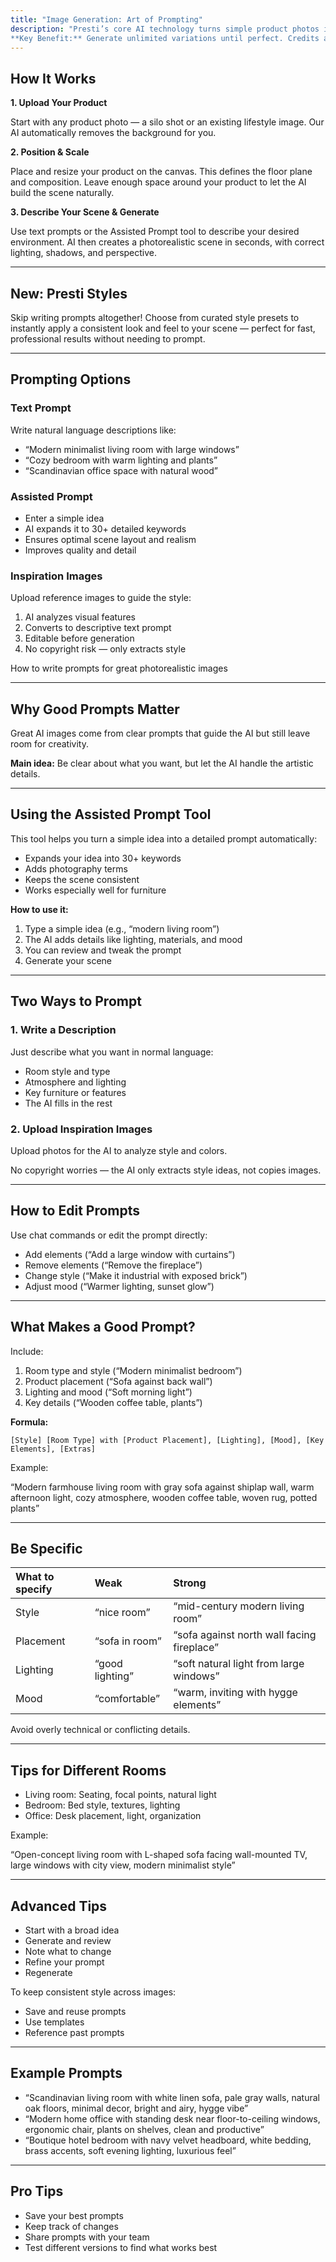 ```yaml
---
title: "Image Generation: Art of Prompting"
description: "Presti’s core AI technology turns simple product photos into beautiful, photorealistic lifestyle scenes — trained exclusively on furniture images.
**Key Benefit:** Generate unlimited variations until perfect. Credits are only used when you download the final image."
---
```


## **How It Works**

**1. Upload Your Product**

Start with any product photo — a silo shot or an existing lifestyle image. Our AI automatically removes the background for you.

**2. Position & Scale**

Place and resize your product on the canvas. This defines the floor plane and composition. Leave enough space around your product to let the AI build the scene naturally.

**3. Describe Your Scene & Generate**

Use text prompts or the Assisted Prompt tool to describe your desired environment. AI then creates a photorealistic scene in seconds, with correct lighting, shadows, and perspective.

---

## **New: Presti Styles**

Skip writing prompts altogether\! Choose from curated style presets to instantly apply a consistent look and feel to your scene — perfect for fast, professional results without needing to prompt.

---

## **Prompting Options**

### Text Prompt

Write natural language descriptions like:

- “Modern minimalist living room with large windows”
- “Cozy bedroom with warm lighting and plants”
- “Scandinavian office space with natural wood”

### Assisted Prompt

- Enter a simple idea
- AI expands it to 30\+ detailed keywords
- Ensures optimal scene layout and realism
- Improves quality and detail

### Inspiration Images

Upload reference images to guide the style:

1. AI analyzes visual features
2. Converts to descriptive text prompt
3. Editable before generation
4. No copyright risk — only extracts style

How to write prompts for great photorealistic images

---

## **Why Good Prompts Matter**

Great AI images come from clear prompts that guide the AI but still leave room for creativity.

**Main idea:** Be clear about what you want, but let the AI handle the artistic details.

---

## **Using the Assisted Prompt Tool**

This tool helps you turn a simple idea into a detailed prompt automatically:

- Expands your idea into 30\+ keywords
- Adds photography terms
- Keeps the scene consistent
- Works especially well for furniture

**How to use it:**

1. Type a simple idea (e.g., “modern living room”)
2. The AI adds details like lighting, materials, and mood
3. You can review and tweak the prompt
4. Generate your scene

---

## **Two Ways to Prompt**

### 1. Write a Description

Just describe what you want in normal language:

- Room style and type
- Atmosphere and lighting
- Key furniture or features
- The AI fills in the rest

### 2. Upload Inspiration Images

Upload photos for the AI to analyze style and colors.

No copyright worries — the AI only extracts style ideas, not copies images.

---

## **How to Edit Prompts**

Use chat commands or edit the prompt directly:

- Add elements (“Add a large window with curtains”)
- Remove elements (“Remove the fireplace”)
- Change style (“Make it industrial with exposed brick”)
- Adjust mood (“Warmer lighting, sunset glow”)

---

## **What Makes a Good Prompt?**

Include:

1. Room type and style (“Modern minimalist bedroom”)
2. Product placement (“Sofa against back wall”)
3. Lighting and mood (“Soft morning light”)
4. Key details (“Wooden coffee table, plants”)

**Formula:**

`[Style] [Room Type] with [Product Placement], [Lighting], [Mood], [Key Elements], [Extras]`

Example:

“Modern farmhouse living room with gray sofa against shiplap wall, warm afternoon light, cozy atmosphere, wooden coffee table, woven rug, potted plants”

---

## **Be Specific**

| What to specify | Weak            | Strong                                     |
| :-------------- | :-------------- | :----------------------------------------- |
| Style           | “nice room”     | “mid-century modern living room”           |
| Placement       | “sofa in room”  | “sofa against north wall facing fireplace” |
| Lighting        | “good lighting” | “soft natural light from large windows”    |
| Mood            | “comfortable”   | “warm, inviting with hygge elements”       |

Avoid overly technical or conflicting details.

---

## **Tips for Different Rooms**

- Living room: Seating, focal points, natural light
- Bedroom: Bed style, textures, lighting
- Office: Desk placement, light, organization

Example:

“Open-concept living room with L-shaped sofa facing wall-mounted TV, large windows with city view, modern minimalist style”

---

## **Advanced Tips**

- Start with a broad idea
- Generate and review
- Note what to change
- Refine your prompt
- Regenerate

To keep consistent style across images:

- Save and reuse prompts
- Use templates
- Reference past prompts

---

## **Example Prompts**

- “Scandinavian living room with white linen sofa, pale gray walls, natural oak floors, minimal decor, bright and airy, hygge vibe”
- “Modern home office with standing desk near floor-to-ceiling windows, ergonomic chair, plants on shelves, clean and productive”
- “Boutique hotel bedroom with navy velvet headboard, white bedding, brass accents, soft evening lighting, luxurious feel”

---

## **Pro Tips**

- Save your best prompts
- Keep track of changes
- Share prompts with your team
- Test different versions to find what works best